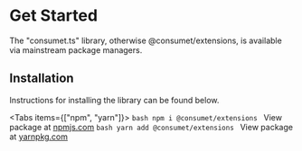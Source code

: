 
# Get Started

The "consumet.ts" library, otherwise @consumet/extensions, is available via mainstream package managers.

## Installation

Instructions for installing the library can be found below.

<Tabs items={["npm", "yarn"]}>
  <Tab>
    ```bash npm i @consumet/extensions ``` View package at
    [npmjs.com](https://www.npmjs.com/package/@consumet/extensions)
  </Tab>
  <Tab>
    ```bash yarn add @consumet/extensions ``` View package at
    [yarnpkg.com](https://yarnpkg.com/package/@consumet/extensions)
  </Tab>
</Tabs>

